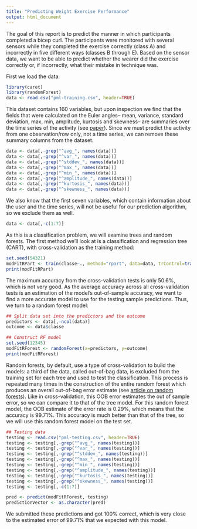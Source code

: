 ```yaml
---
title: "Predicting Weight Exercise Performance"
output: html_document
---
```

The goal of this report is to predict the manner in which participants completed a bicep curl. The participants were monitored with several sensors while they completed the exercise correctly (class A) and incorrectly in five different ways (classes B through E). Based on the sensor data, we want to be able to predict whether the wearer did the exercise correctly or, if incorrectly, what their mistake in technique was.

First we load the data:

```r
library(caret)
library(randomForest)
data <- read.csv("pml-training.csv", header=TRUE)
```

This dataset contains 160 variables, but upon inspection we find that the fields that were calculated on the Euler angles-- mean, variance, standard deviation, max, min, amplitude, kurtosis and skewness-- are summaries over the time series of the activity (see [paper](http://groupware.les.inf.puc-rio.br/public/papers/2013.Velloso.QAR-WLE.pdf)). Since we must predict the activity from one observation/row only, not a time series, we can remove these summary columns from the dataset.

```r
data <- data[,-grep("^avg_", names(data))] 
data <- data[,-grep("^var_", names(data))] 
data <- data[,-grep("^stddev_", names(data))] 
data <- data[,-grep("^max_", names(data))] 
data <- data[,-grep("^min_", names(data))] 
data <- data[,-grep("^amplitude_", names(data))] 
data <- data[,-grep("^kurtosis_", names(data))] 
data <- data[,-grep("^skewness_", names(data))] 
```

We also know that the first seven variables, which contain information about the user and the time series, will not be useful for our prediction algorithm, so we exclude them as well.

```r
data <- data[,-c(1:7)]
```

As this is a classification problem, we will examine trees and random forests. The first method we'll look at is a classification and regression tree (CART), with cross-validation as the training method:

```r
set.seed(54321)
modFitRPart <- train(classe~., method="rpart", data=data, trControl=trainControl(method="cv"))
print(modFitRPart)
```

The maximum accuracy from the cross-validation tests is only 50.6%, which is not very good. As the average accuracy across all cross-validation tests is an estimation of the model's out-of-sample accuracy, we want to find a more accurate model to use for the testing sample predictions. Thus, we turn to a random forest model:

```r
## Split data set into the predictors and the outcome
predictors <- data[,-ncol(data)]
outcome <- data$classe

## Construct RF model
set.seed(12345)
modFitRForest <- randomForest(x=predictors, y=outcome)
print(modFitRForest)
```

Random forests, by default, use a type of cross-validation to build the models: a third of the data, called out-of-bag data, is excluded from the training set for each tree and used to test the classification. This process is repeated many times in the construction of the entire random forest which produces an overall out-of-bag error estimate (see [article on random forests](http://www.stat.berkeley.edu/~breiman/RandomForests/cc_home.htm#ooberr)). Like in cross-validation, this OOB error estimates the out of sample error, so we can compare it to that of the tree model. For this random forest model, the OOB estimate of the error rate is 0.29%, which means that the accuracy is 99.71%. This accuracy is much better than that of the tree, so we will use this random forest model on the test set.

```r
## Testing data
testing <- read.csv("pml-testing.csv", header=TRUE)
testing <- testing[,-grep("^avg_", names(testing))] 
testing <- testing[,-grep("^var_", names(testing))] 
testing <- testing[,-grep("^stddev_", names(testing))] 
testing <- testing[,-grep("^max_", names(testing))] 
testing <- testing[,-grep("^min_", names(testing))] 
testing <- testing[,-grep("^amplitude_", names(testing))] 
testing <- testing[,-grep("^kurtosis_", names(testing))] 
testing <- testing[,-grep("^skewness_", names(testing))] 
testing <- testing[,-c(1:7)]

pred <- predict(modFitRForest, testing)
predictionVector <- as.character(pred)
```

We submitted these predictions and got 100% correct, which is very close to the estimated error of 99.71% that we expected with this model.

